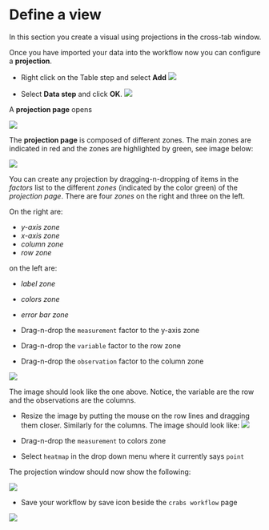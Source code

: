 # Define a view
In this section you create a visual using projections in the cross-tab window.


Once you have imported your data into the workflow now you can configure a __projection__.

* Right click on the Table step and select **Add**
![](images/add_data_step.png)

* Select **Data step** and click **OK**.
![](images/add_data_step_2.png)

A __projection page__ opens

![](images/first_data_step.png)
  
The __projection page__ is composed of different zones. The main zones are indicated in red and the zones are highlighted by green, see image below:

![](images/data_step_zones.png)


You can create any projection by dragging-n-dropping of items in the _factors_ list to the different _zones_ (indicated by the color green) of the _projection page_. There are four _zones_ on the right and three on the left.

On the right are:

* _y-axis zone_
* _x-axis zone_
* _column zone_
* _row zone_

on the left are:

* _label zone_
* _colors zone_
* _error bar zone_


* Drag-n-drop the ``measurement`` factor to the y-axis zone

* Drag-n-drop the ``variable`` factor to the row zone

* Drag-n-drop the ``observation`` factor to the column zone


![](images/first_data_step_varobs.png)


The image should look like the one above. Notice, the variable are the row and the observations are the columns.

* Resize the image by putting the mouse on the row lines and dragging them closer. Similarly for the columns. The image should look like:
![](images/first_data_step_varobs_resized.png)


* Drag-n-drop the ``measurement`` to colors zone

* Select ``heatmap`` in the drop down menu where it currently says ``point`` 

The projection window should now show the following:

![](images/first_data_step_heatmap.png)

* Save your workflow by save icon beside the `crabs workflow` page 

![](images/crabs_workflow_save.png)